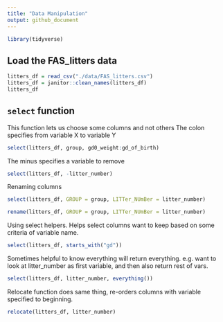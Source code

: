 ```yaml
---
title: "Data Manipulation"
output: github_document
---
```


```r
library(tidyverse)
```

## Load the FAS_litters data

```r
litters_df = read_csv("./data/FAS_litters.csv")
litters_df = janitor::clean_names(litters_df)
litters_df
```

## `select` function

This function lets us choose some columns and not others
The colon specifies from variable X to variable Y

```r
select(litters_df, group, gd0_weight:gd_of_birth)
```

The minus specifies a variable to remove


```r
select(litters_df, -litter_number)
```

Renaming columns

```r
select(litters_df, GROUP = group, LITTer_NUmBer = litter_number)
```

```r
rename(litters_df, GROUP = group, LITTer_NUmBer = litter_number)
```

Using select helpers. Helps select columns want to keep based on some criteria of variable name.

```r
select(litters_df, starts_with("gd"))
```

Sometimes helpful to know everything will return everything. e.g. want to look at litter_number as first variable, and then also return rest of vars.

```r
select(litters_df, litter_number, everything())
```

Relocate function does same thing, re-orders columns with variable specified to beginning. 

```r
relocate(litters_df, litter_number)
```


